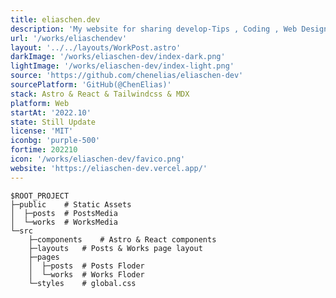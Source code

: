 ```yaml
---
title: eliaschen.dev
description: 'My website for sharing develop-Tips , Coding , Web Design , Hacking , Something New and My Works for everyone.'
url: '/works/eliaschendev'
layout: '../../layouts/WorkPost.astro'
darkImage: '/works/eliaschen-dev/index-dark.png'
lightImage: '/works/eliaschen-dev/index-light.png'
source: 'https://github.com/chenelias/eliaschen-dev'
sourcePlatform: 'GitHub(@ChenElias)'
stack: Astro & React & Tailwindcss & MDX
platform: Web
startAt: '2022.10'
state: Still Update
license: 'MIT'
iconbg: 'purple-500'
fortime: 202210
icon: '/works/eliaschen-dev/favico.png'
website: 'https://eliaschen-dev.vercel.app/'
---
```


```path
$ROOT_PROJECT
├─public    # Static Assets
│  ├─posts  # PostsMedia
│  └─works  # WorksMedia
└─src       
    ├─components    # Astro & React components
    ├─layouts   # Posts & Works page layout
    ├─pages
    │  ├─posts  # Posts Floder
    │  └─works  # Works Floder
    └─styles    # global.css
```